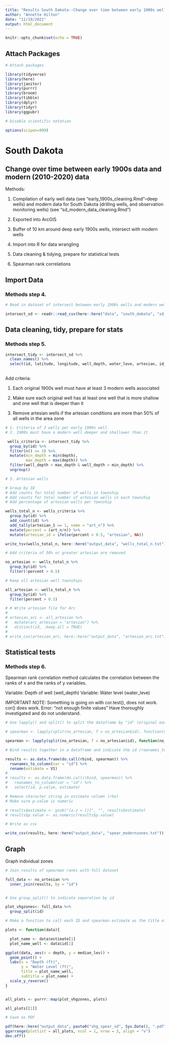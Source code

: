 ```yaml
---
title: "Results South Dakota--Change over time between early 1900s wells and modern conditions (2010-2020)"
author: "Annette Hilton"
date: "11/19/2021"
output: html_document
---
```


```r
knitr::opts_chunk$set(echo = TRUE)
```

## Attach Packages

```r
# Attach packages 

library(tidyverse)
library(here)
library(janitor)
library(purrr)
library(broom)
library(tibble)
library(dplyr)
library(tidyr)
library(ggpubr)

# Disable scientific notation 

options(scipen=999)
```

# South Dakota 

## Change over time between early 1900s data and modern (2010-2020) data 

Methods: 

1. Compilation of early well data (see "early_1900s_cleaning.Rmd"--deep wells) and modern data for South Dakota (drilling wells, and observation monitoring wells) (see "sd_modern_data_cleaning.Rmd")

2. Exported into ArcGIS

3. Buffer of 10 km around deep early 1900s wells, intersect with modern wells 

4. Import into R for data wrangling 

5. Data cleaning & tidying, prepare for statistical tests 

6. Spearman rank correlations 


## Import Data 

### Methods step 4. 

```r
# Read in dataset of intersect between early 1900s wells and modern wells within 10 km distance 

intersect_sd <- readr::read_csv(here::here("data", "south_dakota", "sd_intersect_modern_deep1900s.txt"))

```

## Data cleaning, tidy, prepare for stats 

### Methods step 5. 

```r

intersect_tidy <- intersect_sd %>% 
  clean_names() %>% 
  select(id, latitude, longitude, well_depth, water_leve, artesian, id_1, depth, median_lev, artesian_1, lat, long)
  

```

Add criteria: 

1. Each original 1900s well must have at least 3 modern wells associated 

2. Make sure each original well has at least one well that is more shallow and one well that is deeper than it 

3. Remove artesian wells if the artesian conditions are more than 50% of all wells in the area zone 
 

```r
# 1. Criteria of 3 wells per early 1900s well  
# 2. 1900s must have a modern well deeper and shallower than it 

 wells_criteria <- intersect_tidy %>% 
  group_by(id) %>% 
  filter(n() >= 3) %>% 
  mutate(min_depth = min(depth), 
         max_depth = max(depth)) %>% 
  filter(well_depth < max_depth & well_depth > min_depth) %>% 
  ungroup()

```

```r
# 3. Artesian wells 

# Group by ID 
# Add counts for total number of wells in township
# Add counts for total number of artesian wells in each township 
# Add percentage of artesian wells per township 

wells_total_n <- wells_criteria %>% 
  group_by(id) %>% 
  add_count(id) %>% 
  add_tally(artesian_1 == 1, name = "art_n") %>% 
  mutate(percent = (art_n/n)) %>% 
  mutate(artesian_id = ifelse(percent > 0.5, "artesian", NA))

write_tsv(wells_total_n, here::here("output_data", "wells_total_n.txt"))

# Add criteria of 50% or greater artesian are removed 

no_artesian <- wells_total_n %>% 
  group_by(id) %>% 
  filter(!percent > 0.5)

# Keep all artesian well townships 

all_artesian <- wells_total_n %>% 
  group_by(id) %>% 
  filter(percent > 0.5)

# # Write artesian file for Arc 
# 
# artesian_arc <- all_artesian %>% 
#   mutate(arc_artesian = "artesian") %>% 
#   distinct(id, .keep_all = TRUE)
# 
# write_csv(artesian_arc, here::here("output_data", "artesian_arc.txt"))

```

## Statistical tests 

### Methods step 6. 

Spearman rank correlation method calculates the correlation between the ranks of x and the ranks of y variables. 

Variable: Depth of well (well_depth)
Variable: Water level (water_leve)


IMPORTANT NOTE: Something is going on with cor.test(), does not work. cor() does work. Error: "not enough finite values" Have thoroughly investigated and do not understand. 

```r
# Use lapply() and split() to split the dataframe by "id" (original early 1900s well) and then iterate the cor.test function for each group (one original 1900s well and modern wells associated)

# spearman <- lapply(split(no_artesian, f = no_artesian$id), function(no_artesian) cor.test(no_artesian$median, no_artesian$well_dep_1, method = "spearman", exact = FALSE))

spearman <- lapply(split(no_artesian, f = no_artesian$id), function(no_artesian) cor(no_artesian$median_lev, no_artesian$depth, method = "spearman"))

# Bind results together in a dataframe and indicate the id (rownames_to_column())

results <- as.data.frame(do.call(rbind, spearman)) %>% 
  rownames_to_column(var = "id") %>% 
  rename(estimate = V1)
# 
# results <- as.data.frame(do.call(rbind, spearman)) %>% 
#   rownames_to_column(var = "id") %>% 
#   select(id, p.value, estimate)

# Remove character string in estimate column (rho)
# Make sure p-value is numeric 

# results$estimate <- gsub("[a-z = ()]", "", results$estimate)
# results$p.value <- as.numeric(results$p.value)

# Write as csv 

write_csv(results, here::here("output_data", "spear_modernzones.txt"))

```

## Graph 

Graph individual zones 

```r

# Join results of spearman ranks with full dataset 

full_data <- no_artesian %>% 
  inner_join(results, by = "id")


# Use group_split() to indicate separation by id

plot_vhgzones<- full_data %>%
  group_split(id)

# Make a function to call each ID and spearman estimate as the title of the graph

plots <- function(data){

  plot_name <- data$estimate[1]
  plot_name_well <- data$id[1]

ggplot(data, aes(x = depth, y = median_lev)) +
  geom_point() +
  labs(x = "Depth (ft)",
       y = "Water Level (ft)",
       title = plot_name_well, 
       subtitle = plot_name) +
  scale_y_reverse()
}


all_plots <- purrr::map(plot_vhgzones, plots)

all_plots[[1]]

# Save as PDF

pdf(here::here("output_data", paste0("vhg_spear_sd", Sys.Date(), ".pdf")), height = 11, width = 8.5)
ggarrange(plotlist = all_plots, ncol = 1, nrow = 3, align = "v")
dev.off()
```


